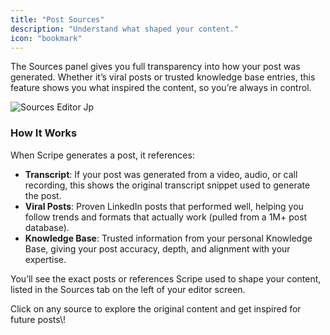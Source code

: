 ```yaml
---
title: "Post Sources"
description: "Understand what shaped your content."
icon: "bookmark"
---
```


The Sources panel gives you full transparency into how your post was generated. Whether it’s viral posts or trusted knowledge base entries, this feature shows you what inspired the content, so you’re always in control.

![Sources Editor Jp](/new-sources.jpg)

### How It Works

When Scripe generates a post, it references:

- **Transcript**: If your post was generated from a video, audio, or call recording, this shows the original transcript snippet used to generate the post.
- **Viral Posts**: Proven LinkedIn posts that performed well, helping you follow trends and formats that actually work (pulled from a 1M\+ post database).
- **Knowledge Base**: Trusted information from your personal Knowledge Base, giving your post accuracy, depth, and alignment with your expertise.

You’ll see the exact posts or references Scripe used to shape your content, listed in the Sources tab on the left of your editor screen.

<Tip>
  Click on any source to explore the original content and get inspired for future posts\!
</Tip>